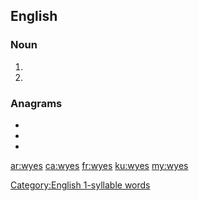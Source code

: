 ==English==

[[Category:English 1-syllable words]]
===Noun===
{{head|en|noun plural form}}

# {{plural of|wye|lang=en}}
# {{plural of|wy|lang=en}}

===Anagrams===
* {{l|en|weys}}
* {{l|en|wyse}}
* {{l|en|yews}}

[[ar:wyes]]
[[ca:wyes]]
[[fr:wyes]]
[[ku:wyes]]
[[my:wyes]]